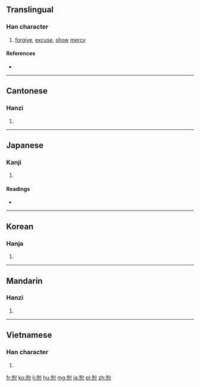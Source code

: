 ==Translingual==

===Han character===
{{Han char|rn=61|rad=心|as=06|sn=10|four=4633<sub>0</sub>|canj=女口心 (VRP)|ids=⿱[[如]][[心]]}}

# [[forgive]], [[excuse]], [[show]] [[mercy]]

====References====
* {{Han ref|kx=0384.170|dkj=10560|dj=0715.010|hdz=42293.090|uh=6055|ud=24661|bh=AEA4|bd=44708}}

----

==Cantonese==

===Hanzi===
{{yue-hanzi|jyut=[[syu3]]|y=syu3}}

# {{defn|lang=yue|sort=心06}}

----

==Japanese==

===Kanji===
{{ja-kanji|grade=|rs=心06}}

# {{defn|lang=ja|sort=心06}}

====Readings====
* {{ja-readings|on=[[じょ]] (jo), [[しょ]] (sho)|kun=[[ゆるす]] (yurusu)}}

----

==Korean==

===Hanja===
{{ko-hanja|hangeul=서|eumhun=|rv=seo|mr=sŏ|y=se}}

# {{defn|lang=ko|sort=心06}}

----

==Mandarin==

===Hanzi===
{{cmn-hanzi|pin=[[shù]] ([[shu4]])|wg=shu<sup>4</sup>}}

# {{defn|lang=cmn|sort=心06}}

----

==Vietnamese==

===Han character===
{{vi-hantu|[[thứ]]|rs=心06}}

# {{defn|lang=vi|sort=心06}}

[[fr:恕]]
[[ko:恕]]
[[li:恕]]
[[hu:恕]]
[[mg:恕]]
[[ja:恕]]
[[pl:恕]]
[[zh:恕]]